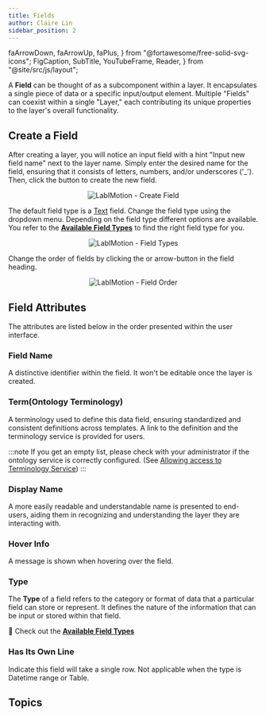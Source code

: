 ```yaml
---
title: Fields
author: Claire Lin
sidebar_position: 2
---
```


  faArrowDown,
  faArrowUp,
  faPlus,
} from "@fortawesome/free-solid-svg-icons";
  FigCaption,
  SubTitle,
  YouTubeFrame,
  Reader,
} from "@site/src/js/layout";

<Reader text="Designer" />

A **Field** can be thought of as a subcomponent within a layer. It encapsulates a single piece of data or a specific input/output element. Multiple "Fields" can coexist within a single "Layer," each contributing its unique properties to the layer's overall functionality.

## Create a Field

After creating a layer, you will notice an input field with a hint "Input new field name" next to the layer name. Simply enter the desired name for the field, ensuring that it consists of letters, numbers, and/or underscores ('\_'). Then, click the <FontAwesomeIcon icon={faPlus} /> button to create the new field.

<p align="center">
  <img src={fieldCreation} alt="LabIMotion - Create Field" />
</p>

The default field type is a [Text](fields/types/text) field. Change the field type using the dropdown menu. Depending on the field type different options are available.
You refer to the **[Available Field Types](fields/types/)** to find the right field type for you.

<p align="center">
  <img src={fieldTypes} alt="LabIMotion - Field Types" />
</p>

Change the order of fields by clicking the <FontAwesomeIcon icon={faArrowUp} /> or <FontAwesomeIcon icon={faArrowDown} /> arrow-button in the field heading.

<p align="center">
  <img src={fieldMove} alt="LabIMotion - Field Order" />
</p>

## Field Attributes

The attributes are listed below in the order presented within the user interface.

### Field Name

A distinctive identifier within the field. It won't be editable once the layer is created.

### Term(Ontology Terminology)

A terminology used to define this data field, ensuring standardized and consistent definitions across templates. A link to the definition and the terminology service is provided for users.

:::note
If you get an empty list, please check with your administrator if the ontology service is correctly configured. (See [Allowing access to Terminology Service](/labimotion/preparation#allowing-access-to-terminology-service))
:::

<YouTubeFrame
  src="https://www.youtube-nocookie.com/embed/P5OOXB0RyqU"
  title="Designer - Linking an Ontology Term to a Field (HD)"
/>
<FigCaption text="Designer - Linking an Ontology Term to a Field" />

### Display Name

A more easily readable and understandable name is presented to end-users, aiding them in recognizing and understanding the layer they are interacting with.

### Hover Info

A message is shown when hovering over the field.

### Type

The **Type** of a field refers to the category or format of data that a particular field can store or represent. It defines the nature of the information that can be input or stored within that field.

:dart: Check out the **[Available Field Types](fields/types/)**

### Has Its Own Line

Indicate this field will take a single row. Not applicable when the type is Datetime range or Table.

## Topics

<DocCardList />
